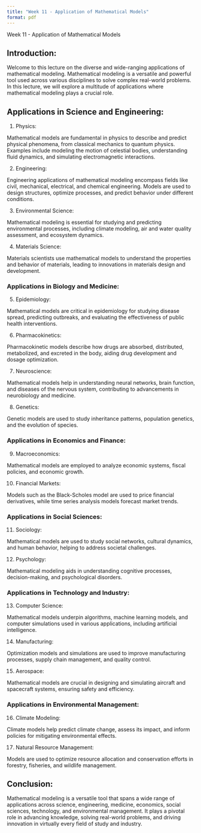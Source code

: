 ```yaml
---
title: "Week 11 - Application of Mathematical Models"
format: pdf
---
```


Week 11 - Application of Mathematical Models

## Introduction:

Welcome to this lecture on the diverse and wide-ranging applications of mathematical modeling. Mathematical modeling is a versatile and powerful tool used across various disciplines to solve complex real-world problems. In this lecture, we will explore a multitude of applications where mathematical modeling plays a crucial role.

## Applications in Science and Engineering:

1. Physics:

Mathematical models are fundamental in physics to describe and predict physical phenomena, from classical mechanics to quantum physics. Examples include modeling the motion of celestial bodies, understanding fluid dynamics, and simulating electromagnetic interactions.

2. Engineering:

Engineering applications of mathematical modeling encompass fields like civil, mechanical, electrical, and chemical engineering. Models are used to design structures, optimize processes, and predict behavior under different conditions.

3. Environmental Science:

Mathematical modeling is essential for studying and predicting environmental processes, including climate modeling, air and water quality assessment, and ecosystem dynamics.

4. Materials Science:

Materials scientists use mathematical models to understand the properties and behavior of materials, leading to innovations in materials design and development.

### Applications in Biology and Medicine:

5. Epidemiology:

Mathematical models are critical in epidemiology for studying disease spread, predicting outbreaks, and evaluating the effectiveness of public health interventions.

6. Pharmacokinetics:

Pharmacokinetic models describe how drugs are absorbed, distributed, metabolized, and excreted in the body, aiding drug development and dosage optimization.

7. Neuroscience:

Mathematical models help in understanding neural networks, brain function, and diseases of the nervous system, contributing to advancements in neurobiology and medicine.

8. Genetics:

Genetic models are used to study inheritance patterns, population genetics, and the evolution of species.

### Applications in Economics and Finance:

9. Macroeconomics:

Mathematical models are employed to analyze economic systems, fiscal policies, and economic growth.

10. Financial Markets:

Models such as the Black-Scholes model are used to price financial derivatives, while time series analysis models forecast market trends.

### Applications in Social Sciences:

11. Sociology:

Mathematical models are used to study social networks, cultural dynamics, and human behavior, helping to address societal challenges.

12. Psychology:

Mathematical modeling aids in understanding cognitive processes, decision-making, and psychological disorders.

### Applications in Technology and Industry:

13. Computer Science:

Mathematical models underpin algorithms, machine learning models, and computer simulations used in various applications, including artificial intelligence.

14. Manufacturing:

Optimization models and simulations are used to improve manufacturing processes, supply chain management, and quality control.

15. Aerospace:

Mathematical models are crucial in designing and simulating aircraft and spacecraft systems, ensuring safety and efficiency.

### Applications in Environmental Management:

16. Climate Modeling:

Climate models help predict climate change, assess its impact, and inform policies for mitigating environmental effects.

17. Natural Resource Management:

Models are used to optimize resource allocation and conservation efforts in forestry, fisheries, and wildlife management.

## Conclusion:

Mathematical modeling is a versatile tool that spans a wide range of applications across science, engineering, medicine, economics, social sciences, technology, and environmental management. It plays a pivotal role in advancing knowledge, solving real-world problems, and driving innovation in virtually every field of study and industry.